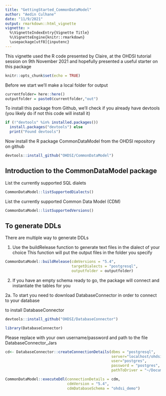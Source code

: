 ```yaml
---
title: "GettingStarted_CommonDataModel"
author: "Aedin Culhane"
date: "11/9/2021"
output: rmarkdown::html_vignette
vignette: >
  %\VignetteIndexEntry{Vignette Title}
  %\VignetteEngine{knitr::rmarkdown}
  \usepackage[utf8]{inputenc}
---
```

This vignette used the R code presented by Claire, at the OHDSI tutorial session on 9th November 2021 and hopefully presented a useful starter on this package

```r
knitr::opts_chunk$set(echo = TRUE)
```

Before we start we'll make a local folder for output 
```r
currentfolder= here::here()
outputfolder = paste0(currentfolder,"out")
```

To install this package from Github, we'll check if you already have devtools (you likely do if not this code will install it)
```r
if (!"devtools" %in% installed.packages()) 
  install.packages("devtools") else
  print("Found devtools")

```

Now install the R package CommonDataModel from the OHDSI repository on github
```r
devtools::install_github("OHDSI/CommonDataModel")
```

## Introduction to the CommonDataModel package

List the currently supported SQL dialets
```r
CommonDataModel::listSupportedDialects()
```

List the currently supported Common Data Model (CDM)
```r
CommonDataModel::listSupportedVersions()
```


## To generate DDLs
There are multiple way to generate DDLs

1. Use the buildRelease function to generate text files in the dialect of your choice
This function will put the output files in the folder you specify



```r
CommonDataModel::buildRelease(cdmVersions = "5.4",
                              targetDialects = "postgresql",
                              outputfolder = outputfolder)
```

2. If you have an empty schema ready to go, the package will connect and instantiate the tables for you

2a. To start you need to download DatabaseConnector in order to connect to your database

to install DatabaseConnector
```r
devtools::install_github("OHDSI/DatabaseConnector")
```

```r
library(DatabaseConnector)
```

Please replace with your own username/password and path to the file DatabaseConnector_Jars
```r
cd<- DatabaseConnector::createConnectionDetails(dbms = "postgresql",
                                                server="localhost/ohdsi",
                                                user="postgres",
                                                password = "postgres",
                                                pathToDriver = "~/Documents/DatabaseConnector_Jars")

CommonDataModel::executeDdl(connectionDetails = cdm,
                            cdmVersion = "5.4",
                            cdmDatabaseSchema = "ohdsi_demo")
```